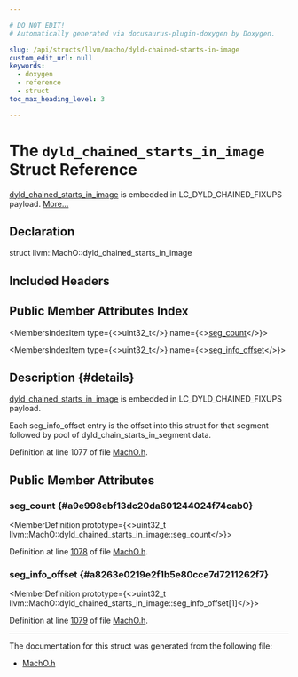```yaml
---

# DO NOT EDIT!
# Automatically generated via docusaurus-plugin-doxygen by Doxygen.

slug: /api/structs/llvm/macho/dyld-chained-starts-in-image
custom_edit_url: null
keywords:
  - doxygen
  - reference
  - struct
toc_max_heading_level: 3

---
```





# The `dyld_chained_starts_in_image` Struct Reference

<DoxygenPage pluginConfig={pluginConfig}>

<a href="/docs/api/structs/llvm/macho/dyld-chained-starts-in-image">dyld&#95;chained&#95;starts&#95;in&#95;image</a> is embedded in LC&#95;DYLD&#95;CHAINED&#95;FIXUPS payload. <a href="#details">More...</a>

## Declaration

<CodeBlock>struct llvm::MachO::dyld_chained_starts_in_image</CodeBlock>

## Included Headers

<IncludesList>
<IncludesListItem
  filePath="llvm/BinaryFormat/MachO.h"
  permalink="/docs/api/files/include/include/llvm/include/llvm/binaryformat/macho-h"
  isLocal="true" />
</IncludesList>

## Public Member Attributes Index

<MembersIndex>

<MembersIndexItem
  type={<>uint32&#95;t</>}
  name={<><a href="#a9e998ebf13dc20da601244024f74cab0">seg&#95;count</a></>}>
</MembersIndexItem>

<MembersIndexItem
  type={<>uint32&#95;t</>}
  name={<><a href="#a8263e0219e2f1b5e80cce7d7211262f7">seg&#95;info&#95;offset</a></>}>
</MembersIndexItem>

</MembersIndex>

## Description {#details}

<a href="/docs/api/structs/llvm/macho/dyld-chained-starts-in-image">dyld&#95;chained&#95;starts&#95;in&#95;image</a> is embedded in LC&#95;DYLD&#95;CHAINED&#95;FIXUPS payload.

Each seg&#95;info&#95;offset entry is the offset into this struct for that segment followed by pool of dyld&#95;chain&#95;starts&#95;in&#95;segment data.

Definition at line 1077 of file <a href="/docs/api/files/include/include/llvm/include/llvm/binaryformat/macho-h">MachO.h</a>.

<SectionDefinition>

## Public Member Attributes

### seg&#95;count {#a9e998ebf13dc20da601244024f74cab0}

<MemberDefinition
  prototype={<>uint32&#95;t llvm::MachO::dyld&#95;chained&#95;starts&#95;in&#95;image::seg&#95;count</>}>

Definition at line <a href="/docs/api/files/include/include/llvm/include/llvm/binaryformat/macho-h/#l01078">1078</a> of file <a href="/docs/api/files/include/include/llvm/include/llvm/binaryformat/macho-h">MachO.h</a>.
</MemberDefinition>

### seg&#95;info&#95;offset {#a8263e0219e2f1b5e80cce7d7211262f7}

<MemberDefinition
  prototype={<>uint32&#95;t llvm::MachO::dyld&#95;chained&#95;starts&#95;in&#95;image::seg&#95;info&#95;offset&#91;1&#93;</>}>

Definition at line <a href="/docs/api/files/include/include/llvm/include/llvm/binaryformat/macho-h/#l01079">1079</a> of file <a href="/docs/api/files/include/include/llvm/include/llvm/binaryformat/macho-h">MachO.h</a>.
</MemberDefinition>

</SectionDefinition>

<hr/>

The documentation for this struct was generated from the following file:

<ul>
<li><a href="/docs/api/files/include/include/llvm/include/llvm/binaryformat/macho-h">MachO.h</a></li>
</ul>

</DoxygenPage>
